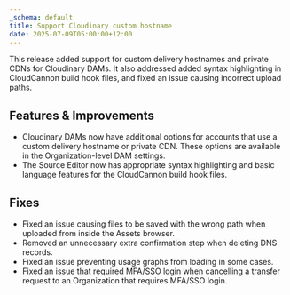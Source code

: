 ```yaml
---
_schema: default
title: Support Cloudinary custom hostname
date: 2025-07-09T05:00:00+12:00
---
```

This release added support for custom delivery hostnames and private CDNs for Cloudinary DAMs. It also addressed added syntax highlighting in CloudCannon build hook files, and fixed an issue causing incorrect upload paths.

## Features & Improvements

* Cloudinary DAMs now have additional options for accounts that use a custom delivery hostname or private CDN. These options are available in the Organization-level DAM settings.
* The Source Editor now has appropriate syntax highlighting and basic language features for the CloudCannon build hook files.

## Fixes

* Fixed an issue causing files to be saved with the wrong path when uploaded from inside the Assets browser.
* Removed an unnecessary extra confirmation step when deleting DNS records.
* Fixed an issue preventing usage graphs from loading in some cases.
* Fixed an issue that required MFA/SSO login when cancelling a transfer request to an Organization that requires MFA/SSO login.